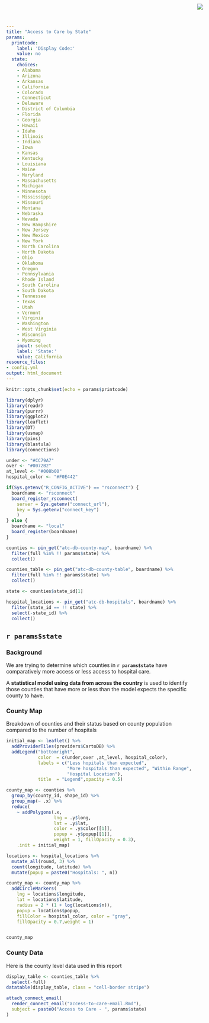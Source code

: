 ```yaml
---
title: "Access to Care by State"
params:
  printcode:
    label: 'Display Code:'
    value: no
  state:
    choices:
    - Alabama
    - Arizona
    - Arkansas
    - California
    - Colorado
    - Connecticut
    - Delaware
    - District of Columbia
    - Florida
    - Georgia
    - Hawaii
    - Idaho
    - Illinois
    - Indiana
    - Iowa
    - Kansas
    - Kentucky
    - Louisiana
    - Maine
    - Maryland
    - Massachusetts
    - Michigan
    - Minnesota
    - Mississippi
    - Missouri
    - Montana
    - Nebraska
    - Nevada
    - New Hampshire
    - New Jersey
    - New Mexico
    - New York
    - North Carolina
    - North Dakota
    - Ohio
    - Oklahoma
    - Oregon
    - Pennsylvania
    - Rhode Island
    - South Carolina
    - South Dakota
    - Tennessee
    - Texas
    - Utah
    - Vermont
    - Virginia
    - Washington
    - West Virginia
    - Wisconsin
    - Wyoming
    input: select
    label: 'State:'
    value: California
resource_files:
- config.yml
output: html_document
---
```


<img src="RStudio1.png" style="position:absolute;top:10px;right:200px;" />

```r
knitr::opts_chunk$set(echo = params$printcode)

library(dplyr)
library(readr)
library(purrr)
library(ggplot2)
library(leaflet)
library(DT)
library(usmap)
library(pins)
library(blastula)
library(connections)

under <- "#CC79A7"
over <- "#0072B2"
at_level <- "#008b00"
hospital_color <- "#F0E442"

if(Sys.getenv("R_CONFIG_ACTIVE") == "rsconnect") {
  boardname <- "rsconnect"
  board_register_rsconnect(
    server = Sys.getenv("connect_url"),
    key = Sys.getenv("connect_key")
    )
} else {
  boardname <- "local"
  board_register(boardname)  
}

counties <- pin_get("atc-db-county-map", boardname) %>%
  filter(full %in% !! params$state) %>%
  collect()

counties_table <- pin_get("atc-db-county-table", boardname) %>%
  filter(full %in% !! params$state) %>%
  collect()

state <- counties$state_id[1]

hospital_locations <- pin_get("atc-db-hospitals", boardname) %>%
  filter(state_id == !! state) %>%
  select(-state_id) %>%
  collect()
```

## `r params$state`

### Background

We are trying to determine which counties in **`r params$state`** have comparatively more access or less access to hospital care.

A **statistical model using data from across the country** is used to identify those counties that have more or less than the model expects the specific county to have.

### County Map

Breakdown of counties and their status based on county population compared to the number of hospitals

```r

initial_map <- leaflet() %>%
  addProviderTiles(providers$CartoDB) %>%
  addLegend("bottomright", 
            color  = c(under,over ,at_level, hospital_color), 
            labels = c("Less hopitals than expected",
                       "More hospitals than expected", "Within Range", 
                       "Hospital Location"), 
            title  = "Legend",opacity = 0.5)

county_map <- counties %>%
  group_by(county_id, shape_id) %>%
  group_map(~ .x) %>%
  reduce(
    ~ addPolygons(.x, 
                  lng = .y$long, 
                  lat = .y$lat, 
                  color = .y$color[[1]], 
                  popup = .y$popup[[1]],
                  weight = 1, fillOpacity = 0.3), 
    .init = initial_map)  

locations <- hospital_locations %>%
  mutate_all(round, 3) %>%
  count(longitude, latitude) %>%
  mutate(popup = paste0("Hospitals: ", n))

county_map <- county_map %>%
  addCircleMarkers(
    lng = locations$longitude, 
    lat = locations$latitude,
    radius = 2 * (1 + log(locations$n)),
    popup = locations$popup,
    fillColor = hospital_color, color = "gray", 
    fillOpacity = 0.7,weight = 1)


county_map  
```

### County Data

Here is the county level data used in this report

```r
display_table <- counties_table %>%
  select(-full)
datatable(display_table, class = "cell-border stripe")
```

```r
attach_connect_email(
  render_connect_email("access-to-care-email.Rmd"),
  subject = paste0("Access to Care - ", params$state)
)
```
